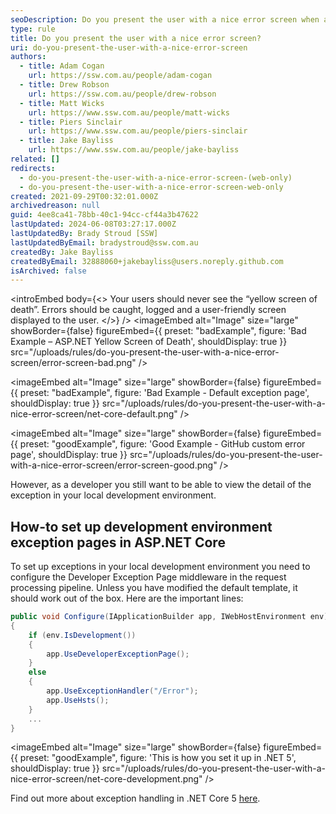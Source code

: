```yaml
---
seoDescription: Do you present the user with a nice error screen when an unexpected situation occurs on your ASP.NET Core application?
type: rule
title: Do you present the user with a nice error screen?
uri: do-you-present-the-user-with-a-nice-error-screen
authors:
  - title: Adam Cogan
    url: https://ssw.com.au/people/adam-cogan
  - title: Drew Robson
    url: https://ssw.com.au/people/drew-robson
  - title: Matt Wicks
    url: https://www.ssw.com.au/people/matt-wicks
  - title: Piers Sinclair
    url: https://www.ssw.com.au/people/piers-sinclair
  - title: Jake Bayliss
    url: https://www.ssw.com.au/people/jake-bayliss
related: []
redirects:
  - do-you-present-the-user-with-a-nice-error-screen-(web-only)
  - do-you-present-the-user-with-a-nice-error-screen-web-only
created: 2021-09-29T00:32:01.000Z
archivedreason: null
guid: 4ee8ca41-78bb-40c1-94cc-cf44a3b47622
lastUpdated: 2024-06-08T03:27:17.000Z
lastUpdatedBy: Brady Stroud [SSW]
lastUpdatedByEmail: bradystroud@ssw.com.au
createdBy: Jake Bayliss
createdByEmail: 32888060+jakebayliss@users.noreply.github.com
isArchived: false
---
```


<introEmbed
  body={<>
Your users should never see the “yellow screen of death”. Errors should be caught, logged and a user-friendly screen displayed to the user.
  </>}
/>
<imageEmbed
  alt="Image"
  size="large"
  showBorder={false}
  figureEmbed={{
    preset: "badExample",
    figure: 'Bad Example – ASP.NET Yellow Screen of Death',
    shouldDisplay: true
  }}
  src="/uploads/rules/do-you-present-the-user-with-a-nice-error-screen/error-screen-bad.png"
/>

<imageEmbed
  alt="Image"
  size="large"
  showBorder={false}
  figureEmbed={{
    preset: "badExample",
    figure: 'Bad Example - Default exception page',
    shouldDisplay: true
  }}
  src="/uploads/rules/do-you-present-the-user-with-a-nice-error-screen/net-core-default.png"
/>

<imageEmbed
  alt="Image"
  size="large"
  showBorder={false}
  figureEmbed={{
    preset: "goodExample",
    figure: 'Good Example - GitHub custom error page',
    shouldDisplay: true
  }}
  src="/uploads/rules/do-you-present-the-user-with-a-nice-error-screen/error-screen-good.png"
/>

However, as a developer you still want to be able to view the detail of the exception in your local development environment.

## How-to set up development environment exception pages in ASP.NET Core

To set up exceptions in your local development environment you need to configure the Developer Exception Page middleware in the request processing pipeline.
Unless you have modified the default template, it should work out of the box. Here are the important lines:

```cs
public void Configure(IApplicationBuilder app, IWebHostEnvironment env)
{
    if (env.IsDevelopment())
    {
        app.UseDeveloperExceptionPage();
    }
    else
    {
        app.UseExceptionHandler("/Error");
        app.UseHsts();
    }
    ...
}
```

<imageEmbed
  alt="Image"
  size="large"
  showBorder={false}
  figureEmbed={{
    preset: "goodExample",
    figure: 'This is how you set it up in .NET 5',
    shouldDisplay: true
  }}
  src="/uploads/rules/do-you-present-the-user-with-a-nice-error-screen/net-core-development.png"
/>

Find out more about exception handling in .NET Core 5 [here](https://docs.microsoft.com/en-us/aspnet/core/fundamentals/error-handling?view=aspnetcore-5.0&WT.mc_id=DT-MVP-33518).
